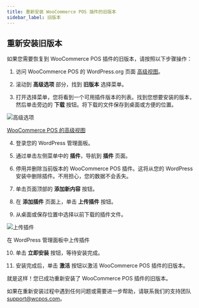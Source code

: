 ```yaml
---
title: 重新安装 WooCommerce POS 插件的旧版本
sidebar_label: 旧版本
---
```



## 重新安装旧版本

如果您需要恢复到 WooCommerce POS 插件的旧版本，请按照以下步骤操作：

1. 访问 WooCommerce POS 的 WordPress.org 页面 [高级视图](https://wordpress.org/plugins/woocommerce-pos/advanced/)。

2. 滚动到 **高级选项** 部分，找到 **旧版本** 选择菜单。

3. 打开选择菜单，您将看到一个可用插件版本的列表。找到您想要安装的版本，然后单击旁边的 **下载** 按钮。将下载的文件保存到桌面或方便的位置。

<div class="image-container">
  <Image
    alt="高级选项"
    img="https://wcpos.com/wp-content/uploads/2023/06/advanced-options.png"
  />
  <p class="image-caption">
    <a
      target="_blank"
      href="https://wordpress.org/plugins/woocommerce-pos/advanced/"
    >
      WooCommerce POS 的高级视图
    </a>
  </p>
</div>

4. 登录您的 WordPress 管理面板。

5. 通过单击左侧菜单中的 **插件**，导航到 **插件** 页面。

6. 停用并删除当前版本的 WooCommerce POS 插件。这将从您的 WordPress 安装中删除插件。不用担心，您的数据不会丢失。

7. 单击页面顶部的 **添加新内容** 按钮。

8. 在 **添加插件** 页面上，单击 **上传插件** 按钮。

9. 从桌面或保存位置中选择以前下载的插件文件。

<div class="image-container">
  <Image
    alt="上传插件"
    img="https://wcpos.com/wp-content/uploads/2023/06/upload-plugin.png"
  />
  <p class="image-caption">在 WordPress 管理面板中上传插件</p>
</div>

10. 单击 **立即安装** 按钮，等待安装完成。

11. 安装完成后，单击 **激活** 按钮以激活 WooCommerce POS 插件的旧版本。

就是这样！您已成功重新安装了 WooCommerce POS 插件的旧版本。

如果在重新安装过程中遇到任何问题或需要进一步帮助，请联系我们的支持团队 support@wcpos.com。